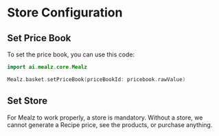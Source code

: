 # Store Configuration

## Set Price Book

To set the price book, you can use this code:
```kotlin
import ai.mealz.core.Mealz

Mealz.basket.setPriceBook(priceBookId: pricebook.rawValue)
```

## Set Store

For Mealz to work properly, a store is mandatory.
Without a store, we cannot generate a Recipe price, see the products, or purchase anything.
